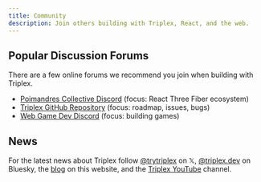 ```yaml
---
title: Community
description: Join others building with Triplex, React, and the web.
---
```


## Popular Discussion Forums

There are a few online forums we recommend you join when building with Triplex.

- [Poimandres Collective Discord](https://discord.com/invite/poimandres) (focus: React Three Fiber ecosystem)
- [Triplex GitHub Repository](https://github.com/trytriplex/triplex) (focus: roadmap, issues, bugs)
- [Web Game Dev Discord](https://webgamedev.com/discord) (focus: building games)

## News

For the latest news about Triplex follow [@trytriplex](https://x.com/trytriplex) on 𝕏, [@triplex.dev](https://bsky.app/profile/triplex.dev) on Bluesky, the [blog](/blog) on this website, and the [Triplex YouTube](https://www.youtube.com/@trytriplex) channel.
